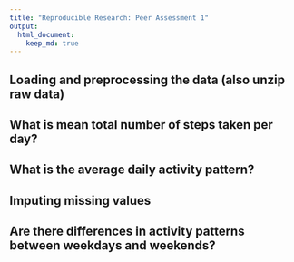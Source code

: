 ```yaml
---
title: "Reproducible Research: Peer Assessment 1"
output: 
  html_document:
    keep_md: true
---
```



## Loading and preprocessing the data (also unzip raw data)



## What is mean total number of steps taken per day?



## What is the average daily activity pattern?



## Imputing missing values



## Are there differences in activity patterns between weekdays and weekends?
